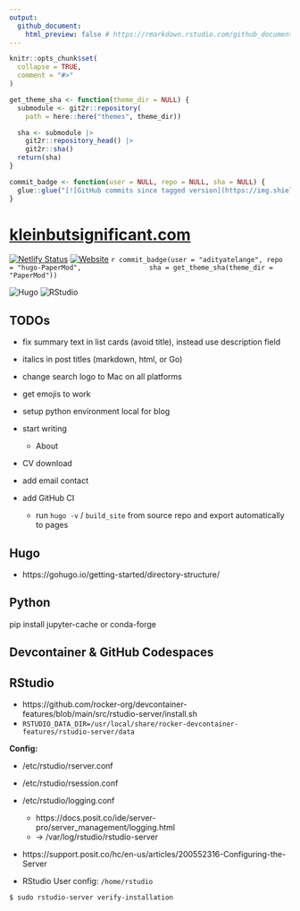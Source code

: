 ```yaml
---
output: 
  github_document:
    html_preview: false # https://rmarkdown.rstudio.com/github_document_format.html#HTML_Preview
---
```


<!-- README.md is generated from README.Rmd. Please edit that file -->

```r
knitr::opts_chunk$set(
  collapse = TRUE,
  comment = "#>"
)
```


```r
get_theme_sha <- function(theme_dir = NULL) {
  submodule <- git2r::repository(
    path = here::here("themes", theme_dir))

  sha <- submodule |>
    git2r::repository_head() |>
    git2r::sha()
  return(sha)
}

commit_badge <- function(user = NULL, repo = NULL, sha = NULL) {
  glue::glue("[![GitHub commits since tagged version](https://img.shields.io/github/commits-since/{user}/{repo}/{sha}?style=flat&logo=github&label=Commits%20since%20last%20theme%20submodule%20pull)](https://github.com/{user}/{repo}/compare/{sha}...master)")
}
```


# [kleinbutsignificant.com](https://www.kleinbutsignificant.com)

<!-- badges: start -->
[![Netlify Status](https://api.netlify.com/api/v1/badges/7fcdb00f-8ea5-499d-a803-2a61544f74f7/deploy-status)](https://app.netlify.com/sites/kleinbutsignificant/deploys)
[![Website](https://img.shields.io/website?url=https%3A%2F%2Fwww.kleinbutsignificant.com&link=https%3A%2F%2Fwww.kleinbutsignificant.com)](https://www.kleinbutsignificant.com)
`r commit_badge(user = "adityatelange", repo = "hugo-PaperMod",
                sha = get_theme_sha(theme_dir = "PaperMod"))`

<!-- [![GitHub commits since tagged version](https://img.shields.io/github/commits-since/adityatelange/hugo-PaperMod/`r readLines(".git/modules/themes/PaperMod/refs/heads/master")`?style=flat&logo=github&label=Commits%20since%20last%20theme%20submodule%20pull)](https://github.com/adityatelange/hugo-PaperMod/compare/`r readLines(".git/modules/themes/PaperMod/refs/heads/master")`...master) -->


<!-- https://shields.io/badges/git-hub-commits-since-tagged-version -->
<!-- https://github.com/adityatelange/hugo-PaperMod/commits/master -->
<!-- https://github.com/adityatelange/hugo-PaperMod/compare/master...21ae19bc2b02089a234509bd4d4bb3a72659999a -->


![Hugo](https://img.shields.io/badge/Hugo-black.svg?style=for-the-badge&logo=Hugo)
![RStudio](https://img.shields.io/badge/RStudio-4285F4?style=for-the-badge&logo=rstudio&logoColor=white)

<!-- ![R](https://img.shields.io/badge/r-%23276DC3.svg?style=for-the-badge&logo=r&logoColor=white) -->
<!-- badges: end -->

## TODOs

- fix summary text in list cards (avoid title), instead use description field
- italics in post titles (markdown, html, or Go)
- change search logo to Mac on all platforms
- get emojis to work
- setup python environment local for blog

- start writing
  - About
- CV download
- add email contact
- add GitHub CI 
  - run `hugo -v` / `build_site` from source repo and export automatically to pages

## Hugo

- https://gohugo.io/getting-started/directory-structure/


## Python

pip install jupyter-cache
or conda-forge

## Devcontainer & GitHub Codespaces



## RStudio 

- https://github.com/rocker-org/devcontainer-features/blob/main/src/rstudio-server/install.sh
- `RSTUDIO_DATA_DIR=/usr/local/share/rocker-devcontainer-features/rstudio-server/data`

**Config:**

- /etc/rstudio/rserver.conf
- /etc/rstudio/rsession.conf
- /etc/rstudio/logging.conf
  - https://docs.posit.co/ide/server-pro/server_management/logging.html
  - -> /var/log/rstudio/rstudio-server

- https://support.posit.co/hc/en-us/articles/200552316-Configuring-the-Server

- RStudio User config: `/home/rstudio`

```
$ sudo rstudio-server verify-installation
```